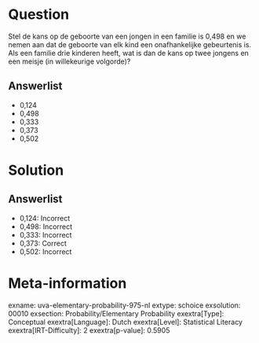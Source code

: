 Question
========

Stel de kans op de geboorte van een jongen in een familie is 0,498 en we
nemen aan dat de geboorte van elk kind een onafhankelijke gebeurtenis
is. Als een familie drie kinderen heeft, wat is dan de kans op twee
jongens en een meisje (in willekeurige volgorde)?

Answerlist
----------

* 0,124
* 0,498
* 0,333
* 0,373
* 0,502

Solution
========

Answerlist
----------

* 0,124: Incorrect
* 0,498: Incorrect
* 0,333: Incorrect
* 0,373: Correct
* 0,502: Incorrect

Meta-information
================
exname: uva-elementary-probability-975-nl
extype: schoice
exsolution: 00010
exsection: Probability/Elementary Probability
exextra[Type]: Conceptual
exextra[Language]: Dutch
exextra[Level]: Statistical Literacy
exextra[IRT-Difficulty]: 2
exextra[p-value]: 0.5905
